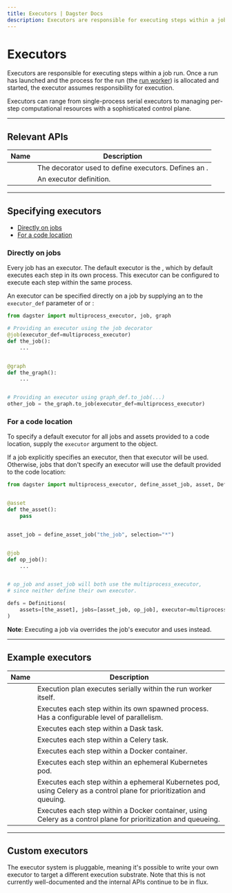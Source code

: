```yaml
---
title: Executors | Dagster Docs
description: Executors are responsible for executing steps within a job run.
---
```


# Executors

Executors are responsible for executing steps within a job run. Once a run has launched and the process for the run (the [run worker](/deployment/overview#job-execution-flow)) is allocated and started, the executor assumes responsibility for execution.

Executors can range from single-process serial executors to managing per-step computational resources with a sophisticated control plane.

---

## Relevant APIs

| Name                                     | Description                                                                                  |
| ---------------------------------------- | -------------------------------------------------------------------------------------------- |
| <PyObject object="executor" decorator /> | The decorator used to define executors. Defines an <PyObject object="ExecutorDefinition" />. |
| <PyObject object="ExecutorDefinition" /> | An executor definition.                                                                      |

---

## Specifying executors

- [Directly on jobs](#directly-on-jobs)
- [For a code location](#for-a-code-location)

### Directly on jobs

Every job has an executor. The default executor is the <PyObject object="multi_or_in_process_executor" />, which by default executes each step in its own process. This executor can be configured to execute each step within the same process.

An executor can be specified directly on a job by supplying an <PyObject object="ExecutorDefinition" /> to the `executor_def` parameter of <PyObject object="job" decorator /> or <PyObject object="GraphDefinition" method="to_job" />:

```python file=/deploying/executors/executors.py startafter=start_executor_on_job endbefore=end_executor_on_job
from dagster import multiprocess_executor, job, graph

# Providing an executor using the job decorator
@job(executor_def=multiprocess_executor)
def the_job():
    ...


@graph
def the_graph():
    ...


# Providing an executor using graph_def.to_job(...)
other_job = the_graph.to_job(executor_def=multiprocess_executor)
```

### For a code location

To specify a default executor for all jobs and assets provided to a code location, supply the `executor` argument to the <PyObject object="Definitions" /> object.

If a job explicitly specifies an executor, then that executor will be used. Otherwise, jobs that don't specify an executor will use the default provided to the code location:

```python file=/deploying/executors/executors.py startafter=start_executor_on_repo endbefore=end_executor_on_repo
from dagster import multiprocess_executor, define_asset_job, asset, Definitions


@asset
def the_asset():
    pass


asset_job = define_asset_job("the_job", selection="*")


@job
def op_job():
    ...


# op_job and asset_job will both use the multiprocess_executor,
# since neither define their own executor.

defs = Definitions(
    assets=[the_asset], jobs=[asset_job, op_job], executor=multiprocess_executor
)
```

**Note**: Executing a job via <PyObject object="JobDefinition" method="execute_in_process" /> overrides the job's executor and uses <PyObject object="in_process_executor" /> instead.

---

## Example executors

<table
  className="table"
  style={{
    width: "100%",
  }}
>
  <thead>
    <tr>
      <th
        style={{
          width: "25%",
        }}
      >
        Name
      </th>
      <th>Description</th>
    </tr>
  </thead>
  <tbody>
    <tr>
      <td>
        <PyObject module="dagster" object="in_process_executor" />
      </td>
      <td>Execution plan executes serially within the run worker itself.</td>
    </tr>
    <tr>
      <td>
        <PyObject module="dagster" object="multiprocess_executor" />
      </td>
      <td>
        Executes each step within its own spawned process. Has a configurable
        level of parallelism.
      </td>
    </tr>
    <tr>
      <td>
        <PyObject module="dagster_dask" object="dask_executor" />
      </td>
      <td>Executes each step within a Dask task.</td>
    </tr>
    <tr>
      <td>
        <PyObject module="dagster_celery" object="celery_executor" />
      </td>
      <td>Executes each step within a Celery task.</td>
    </tr>
    <tr>
      <td>
        <PyObject module="dagster_docker" object="docker_executor" />
      </td>
      <td>Executes each step within a Docker container.</td>
    </tr>
    <tr>
      <td>
        <PyObject module="dagster_k8s" object="k8s_job_executor" />
      </td>
      <td>Executes each step within an ephemeral Kubernetes pod.</td>
    </tr>
    <tr>
      <td>
        <PyObject
          module="dagster_celery_k8s"
          object="celery_k8s_job_executor"
        />
      </td>
      <td>
        Executes each step within a ephemeral Kubernetes pod, using Celery as a
        control plane for prioritization and queuing.
      </td>
    </tr>
    <tr>
      <td>
        <PyObject
          module="dagster_celery_docker"
          object="celery_docker_executor"
        />
      </td>
      <td>
        Executes each step within a Docker container, using Celery as a control
        plane for prioritization and queueing.
      </td>
    </tr>
  </tbody>
</table>

---

## Custom executors

The executor system is pluggable, meaning it's possible to write your own executor to target a different execution substrate. Note that this is not currently well-documented and the internal APIs continue to be in flux.
